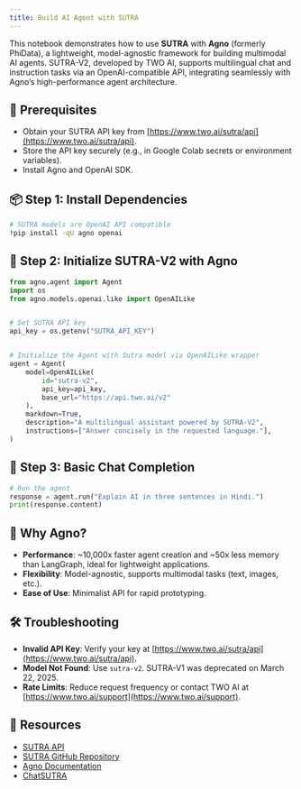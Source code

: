 ```yaml
---
title: Build AI Agent with SUTRA
---
```


This notebook demonstrates how to use **SUTRA** with **Agno** (formerly PhiData), a lightweight, model-agnostic framework for building multimodal AI agents. SUTRA-V2, developed by TWO AI, supports multilingual chat and instruction tasks via an OpenAI-compatible API, integrating seamlessly with Agno’s high-performance agent architecture.[](https://www.analyticsvidhya.com/blog/2025/03/agno-framework/)

## 🔧 Prerequisites

- Obtain your SUTRA API key from [https://www.two.ai/sutra/api](https://www.two.ai/sutra/api).
- Store the API key securely (e.g., in Google Colab secrets or environment variables).
- Install Agno and OpenAI SDK.

## 📦 Step 1: Install Dependencies

```bash
# SUTRA models are OpenAI API compatible
!pip install -qU agno openai
```

## 🔐 Step 2: Initialize SUTRA-V2 with Agno

```python
from agno.agent import Agent
import os
from agno.models.openai.like import OpenAILike


# Set SUTRA API key
api_key = os.getenv("SUTRA_API_KEY")


# Initialize the Agent with Sutra model via OpenAILike wrapper
agent = Agent(
    model=OpenAILike(
        id="sutra-v2",
        api_key=api_key,
        base_url="https://api.two.ai/v2"
    ),
    markdown=True,
    description="A multilingual assistant powered by SUTRA-V2",
    instructions=["Answer concisely in the requested language."],
)
```

## 💬 Step 3: Basic Chat Completion

```python
# Run the agent
response = agent.run("Explain AI in three sentences in Hindi.")
print(response.content)
```

## 🌟 Why Agno?

- **Performance**: ~10,000x faster agent creation and ~50x less memory than LangGraph, ideal for lightweight applications.[](https://www.analyticsvidhya.com/blog/2025/03/agno-framework/)
- **Flexibility**: Model-agnostic, supports multimodal tasks (text, images, etc.).
- **Ease of Use**: Minimalist API for rapid prototyping.

## 🛠 Troubleshooting

- **Invalid API Key**: Verify your key at [https://www.two.ai/sutra/api](https://www.two.ai/sutra/api).
- **Model Not Found**: Use `sutra-v2`. SUTRA-V1 was deprecated on March 22, 2025.
- **Rate Limits**: Reduce request frequency or contact TWO AI at [https://www.two.ai/support](https://www.two.ai/support).

## 📎 Resources

- [SUTRA API](https://www.two.ai/sutra/api)
- [SUTRA GitHub Repository](https://github.com/sutra-dev/sutra-cookbook)
- [Agno Documentation](https://docs.agnostack.com)
- [ChatSUTRA](https://chat.two.ai)
